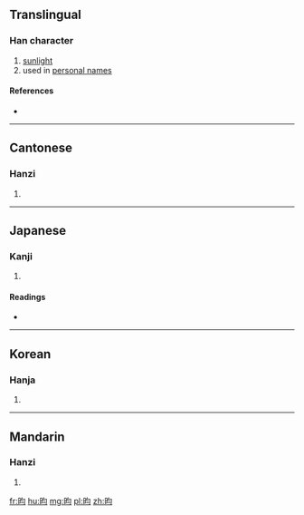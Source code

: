 ==Translingual==

===Han character===
{{Han char|rn=72|rad=日|as=04|sn=8|four=67020|canj=APIM,APMM|ids=⿰日匀}}

# [[sunlight]]
# used in [[personal name]]s

====References====
* {{Han ref|kx=0490.310|dkj=13781|dj=0851.300|hdz=21495.020|uh=6600|ud=26112|bh=A9FB|bd=43515}}

----

==Cantonese==

===Hanzi===
{{yue-hanzi|jyut=[[wan4]]|y=wan4}}

# {{defn|lang=yue|sort=日04}}

----

==Japanese==

===Kanji===
{{ja-kanji|grade=|rs=日04}}

# {{defn|lang=ja|sort=日04}}

====Readings====
* {{ja-readings|on=[[いん]] (in)|kun=}}

----

==Korean==

===Hanja===
{{ko-hanja|hangeul=윤|eumhun=|rv=yun|mr=yun|y=yun}}

# {{defn|lang=ko|sort=日04}}

----

==Mandarin==

===Hanzi===
{{cmn-hanzi|pin=[[yún]] ([[yun2]])|wg=yün<sup>2</sup>}}

# {{defn|lang=cmn|sort=日04}}

[[fr:昀]]
[[hu:昀]]
[[mg:昀]]
[[pl:昀]]
[[zh:昀]]